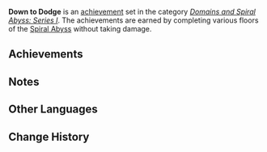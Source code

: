 {{Achievement Set Infobox
|title        = 
|primogems    = {{Achievement/Primogems|Down to Dodge}}
|total        = {{Achievement/Total|Down to Dodge}}
|category     = Domains and Spiral Abyss: Series I
}}
'''Down to Dodge''' is an [[achievement]] set in the category ''[[Domains and Spiral Abyss: Series I]]''. The achievements are earned by completing various floors of the [[Spiral Abyss]] without taking damage.

==Achievements==
{{Achievements by Category Table|Down to Dodge}}

==Notes==
{{Transclude|Down to Dodge (Tier 1)|Notes}}
<!--
==Trivia==
-->
==Other Languages==
{{Other Languages
|en      = Down to Dodge
|zhs     = 来自深境
|zhs_rm  = Láizì Shēn Jìng
|zht     = 來自深境
|zht_rm  = Láizì Shēn Jìng
|zh_tl   = 
|ja      = 深境から
|ja_rm   = Shinkyou kara
|ja_tl   = From the Depths
|ko      = 비경에서 온 그대
|ko_rm   = Bigyeong-eseo On Geudae
|ko_tl   = My Love From the Domains
|ko_note = Korean version title, 비경에서 온 그대 is parody of 별에서 온 그대(Byeoreseo On Geudae/{{w|My Love From the Star}}) which was popular Korean Drama in 2013–2014.
|es      = Desde las profundidades
|es_tl   = From the Depths
|fr      = Dans les profondeurs
|fr_tl   = Into the Depths
|ru      = Из глубин
|ru_tl   = 
|th      = มาจากห้วงเหว
|th_rm   = 
|th_tl   = 
|vi      = Đến từ vực sâu
|vi_tl   = 
|de      = Aus der Tiefe
|de_tl   = From the Depth
|id      = Dari Dalam
|id_tl   = From the Bottom
|pt      = A partir das profundezas
|pt_tl   = 
}}

==Change History==
{{Change History|1.0}}
<!--
==References==
{{Reflist}}
-->